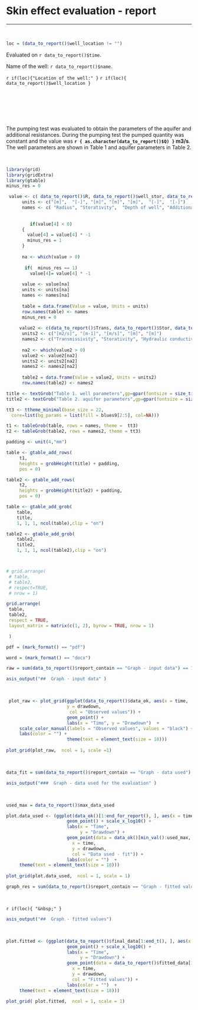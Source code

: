

# Skin effect evaluation - report

***

&nbsp;


```{r, echo=FALSE,  warning = FALSE }

loc = (data_to_report()$well_location != "")
```


Evaluated on `r data_to_report()$time`.

Name of the well: `r data_to_report()$name`.

`r if(loc){"Location of the well:" }`
`r if(loc){ data_to_report()$well_location }`



&nbsp;

&nbsp;

&nbsp;


The pumping test was evaluated to obtain the parameters of the aquifer and additional resistances. During the pumping test the pumped quantity was constant and the value was  **`r { as.character(data_to_report()$Q) }` m3/s**. The well parameters are shown in Table 1 and aquifer parameters in Table 2.


&nbsp;
&nbsp;

```{r , echo=FALSE, comment = NA, warning = FALSE, memory.limit(size = 60000), fig.width = 15, fig.height = 7}


library(grid)
library(gridExtra)
library(gtable)
minus_res = 0

 value <- c( data_to_report()$R, data_to_report()$well_stor, data_to_report()$well_depth, data_to_report()$additional_resistance, additional_from_slope(), data_to_report()$skin, data_to_report()$Cbar)
      units <- c("[m]",  "[-]", "[m]", "[m]", "[m]",  "[-]",  "[-]")
      names <- c( "Radius", "Storativity",  "Depth of well", "Additional resistance", "Additional resistance 2", "Skin effect", "Cd" )
      
        
         if(value[4] < 0)
      {
        value[4] = value[4] * -1
        minus_res = 1
      }
      
      na <- which(value > 0)
      
       if(  minus_res == 1)
         value[4]= value[4] * -1
      
      value <- value[na]
      units <- units[na]
      names <- names[na]
      
      table = data.frame(Value = value, Units = units)
      row.names(table) <- names
      minus_res = 0
      
     value2 <- c(data_to_report()$Trans, data_to_report()$Stor, data_to_report()$hydraulic_cond, data_to_report()$cone_of_depr, data_to_report()$aqua_thick)
      units2 <- c("[m2/s]", "[m-1]", "[m/s]", "[m]", "[m]")
      names2 <- c("Transmissivity", "Storativity", "Hydraulic conductivity", "Cone of depression", "Aquifer thickness")
      
      na2 <- which(value2 > 0)
      value2 <- value2[na2]
      units2 <- units2[na2]
      names2 <- names2[na2]
      
      table2 = data.frame(Value = value2, Units = units2)
      row.names(table2) <- names2

title <- textGrob("Table 1. well parameters",gp=gpar(fontsize = size_title()))
title2 <- textGrob("Table 2. aquifer parameters",gp=gpar(fontsize = size_title()))

tt3 <- ttheme_minimal(base_size = 22,
  core=list(bg_params = list(fill = blues9[2:5], col=NA)))

t1 <- tableGrob(table, rows = names, theme =  tt3)
t2 <- tableGrob(table2, rows = names2, theme = tt3)

padding <- unit(4,"mm")

table <- gtable_add_rows(
     t1, 
     heights = grobHeight(title) + padding,
     pos = 0)

table2 <- gtable_add_rows(
     t2, 
     heights = grobHeight(title2) + padding,
     pos = 0)

table <- gtable_add_grob(
    table, 
    title, 
    1, 1, 1, ncol(table),clip = "on")

table2 <- gtable_add_grob(
    table2, 
    title2, 
    1, 1, 1, ncol(table2),clip = "on")



# grid.arrange(
 # table,
 # table2,
 # respect=TRUE,
 # nrow = 1)

grid.arrange(
 table,
 table2,
 respect = TRUE,
 layout_matrix = matrix(c(1, 2), byrow = TRUE, nrow = 1)

 )

```




```{r, collapse=TRUE, echo=FALSE, comment=NA, tidy=FALSE}
pdf = (mark_format() == "pdf")
```


```{r, collapse=TRUE, echo=FALSE, comment=NA, tidy=FALSE}
word = (mark_format() == "docx")
```

\newpage

```{r, collapse=TRUE, echo=FALSE, comment=NA, tidy=FALSE}
raw = sum(data_to_report()$report_contain == "Graph - input data") == 1
```


```{r, eval = raw, echo=FALSE,  warning = FALSE, fig.align ='center'}
asis_output("##  Graph - input data" )
```

&nbsp;

```{r , eval = raw, collapse=TRUE, echo=FALSE,comment = NA, fig.width = graph_size(), fig.asp = 0.5, fig.align ='left', warning = FALSE }

 plot_raw <- plot_grid(ggplot(data_to_report()$data_ok, aes(x = time,
                       y = drawdown,
                        col = "Observed values")) +
                       geom_point() + 
                       labs(x = "Time", y = "Drawdown")  +
     scale_color_manual(labels = "Observed values", values = "black") +
     labs(color = "") + 
                       theme(text = element_text(size = 18)))
   
plot_grid(plot_raw,  ncol = 1, scale =1)

```


&nbsp;

```{r, collapse=TRUE, echo=FALSE, comment=NA, tidy=FALSE}
data_fit = sum(data_to_report()$report_contain == "Graph - data used") == 1
```


```{r, eval = data_fit, echo=FALSE,  warning = FALSE, fig.align ='center'}
asis_output("###  Graph - data used for the evaluation" )
```


&nbsp;


```{r , eval = data_fit, collapse=TRUE, echo=FALSE,comment = NA, fig.width = 11, fig.asp = 0.5, fig.align ='left', warning = FALSE }

used_max = data_to_report()$max_data_used

plot.data_used <- (ggplot(data_ok()[1:end_for_report(), ], aes(x = time, y = drawdown)) +
                       geom_point() + scale_x_log10() +
                       labs(x = "Time",
                            y = "Drawdown") +
                       geom_point(data = data_ok()[min_val():used_max, ], aes(
                         x = time,
                         y = drawdown,
                         col = "Data used - fit")) +
                       labs(color = "")  +
     theme(text = element_text(size = 18)))
 
plot_grid(plot.data_used,  ncol = 1, scale = 1)

```





```{r , collapse=TRUE, echo=FALSE, comment=NA, tidy=FALSE}
graph_res = sum(data_to_report()$report_contain == "Graph - fitted values") == 1
```


&nbsp;

`r if(loc){ "&nbsp;" }`


```{r, eval = graph_res, echo=FALSE,  warning = FALSE}
asis_output("##  Graph - fitted values")
```

&nbsp;

```{r , eval = graph_res, collapse=TRUE, echo=FALSE,comment = NA, fig.width = graph_size(), fig.asp = 0.5, fig.align ='left', warning = FALSE }


plot.fitted <- (ggplot(data_to_report()$final_data[1:end_t(), ], aes(x = time, y = drawdown)) +
                       geom_point() + scale_x_log10() +
                       labs(x = "Time",
                            y = "Drawdown") +
                       geom_point(data = data_to_report()$fitted_data[1:end_t(), ], aes(
                         x = time,
                         y = drawdown,
                         col = "Fitted values")) +
                       labs(color = "")  +
     theme(text = element_text(size = 18)))
 
plot_grid( plot.fitted,  ncol = 1, scale = 1)



```



